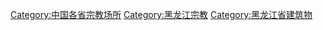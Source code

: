 {{Catmore}}

[[Category:中国各省宗教场所|Category:中国各省宗教场所]]
[[Category:黑龙江宗教|Category:黑龙江宗教]]
[[Category:黑龙江省建筑物|Category:黑龙江省建筑物]]